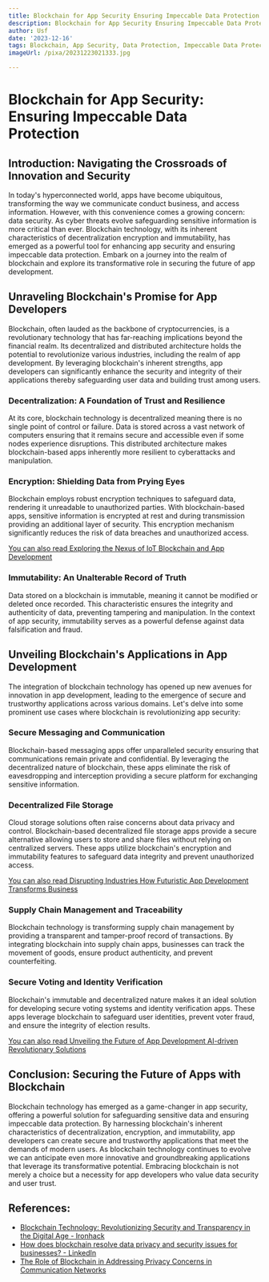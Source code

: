 ```yaml
---
title: Blockchain for App Security Ensuring Impeccable Data Protection
description: Blockchain for App Security Ensuring Impeccable Data Protection
author: Usf
date: '2023-12-16'
tags: Blockchain, App Security, Data Protection, Impeccable Data Protection
imageUrl: /pixa/20231223021333.jpg

---
```

# Blockchain for App Security: Ensuring Impeccable Data Protection

## Introduction: Navigating the Crossroads of Innovation and  Security

In today's hyperconnected world,  apps have become ubiquitous, transforming the way we communicate conduct business, and access information. However, with this convenience comes a growing concern: data security. As cyber threats evolve safeguarding  sensitive information is more critical  than ever. Blockchain technology,  with its inherent characteristics of decentralization encryption and immutability, has emerged as  a powerful tool for enhancing  app security and ensuring impeccable data  protection. Embark on a journey into the realm  of blockchain and explore its transformative role in securing  the future of app development.

## Unraveling Blockchain's Promise for App Developers

Blockchain, often lauded as the  backbone of cryptocurrencies, is a revolutionary technology that has far-reaching implications beyond the financial realm. Its decentralized and distributed architecture holds the potential  to revolutionize various industries, including the realm of app development. By leveraging blockchain's inherent strengths, app developers can significantly enhance the security and integrity of their applications thereby safeguarding user data  and building  trust among users.

### Decentralization: A  Foundation of Trust and Resilience

At its core, blockchain technology is decentralized meaning there is no single point of control  or failure. Data is  stored across a  vast network of computers ensuring that it remains secure and accessible even if  some  nodes experience disruptions. This  distributed architecture makes blockchain-based apps inherently more resilient to cyberattacks and manipulation.

### Encryption: Shielding Data from Prying Eyes

Blockchain employs robust encryption techniques to safeguard data, rendering it unreadable to  unauthorized parties. With blockchain-based apps, sensitive information is encrypted at rest and  during transmission providing an additional layer of  security. This encryption mechanism significantly reduces  the risk of data breaches and unauthorized access.

[You can also read  Exploring the Nexus of IoT Blockchain and App Development](Exploring%20the%20Nexus%20of%20IoT%2C%20Blockchain%2C%20and%20App%20Development)


### Immutability: An Unalterable Record of Truth

Data stored on a blockchain is  immutable, meaning it cannot be modified or deleted once recorded. This characteristic ensures the  integrity and authenticity of data, preventing tampering and manipulation. In the context of app security, immutability serves as  a powerful defense against data falsification and fraud.

## Unveiling Blockchain's Applications in App  Development

The integration of blockchain technology has opened up new avenues for innovation in app development, leading to the emergence of secure and trustworthy applications across various  domains. Let's delve into some prominent use cases where blockchain is revolutionizing app security:

### Secure Messaging and Communication

Blockchain-based messaging  apps offer unparalleled security ensuring that communications remain private and confidential. By leveraging the decentralized  nature of  blockchain, these apps eliminate the risk of eavesdropping and interception providing a secure platform for exchanging sensitive information.

### Decentralized File Storage

Cloud storage solutions often raise  concerns  about data privacy and  control. Blockchain-based decentralized file storage apps provide a secure alternative  allowing users to store and share files without  relying on centralized servers. These apps utilize blockchain's encryption and immutability  features to safeguard data  integrity and  prevent unauthorized access.

[You can also read Disrupting Industries How Futuristic App Development Transforms Business](Disrupting%20Industries%20How%20Futuristic%20App%20Development%20Transforms%20Business)


### Supply Chain Management and Traceability

Blockchain technology is transforming supply chain management by providing a transparent and tamper-proof record of transactions. By integrating blockchain into supply  chain apps, businesses can  track the movement of goods, ensure product authenticity, and prevent counterfeiting.

### Secure Voting and Identity Verification

Blockchain's immutable  and  decentralized  nature makes it an ideal solution for developing secure voting  systems and  identity verification apps. These apps leverage blockchain to safeguard user identities, prevent voter fraud, and ensure the integrity of election results.

[You can also read  Unveiling the  Future  of App Development AI-driven Revolutionary Solutions](Unveiling%20the%20Future%20of%20App%20Development%20AI-driven%20Revolutionary%20Solutions)


## Conclusion:  Securing  the  Future of Apps with  Blockchain

Blockchain technology  has emerged as a game-changer in app  security, offering a powerful solution for safeguarding  sensitive  data and  ensuring impeccable data protection. By harnessing blockchain's inherent characteristics of decentralization, encryption, and  immutability,  app  developers can create secure and trustworthy applications that meet the demands of modern users. As blockchain technology  continues to evolve we can anticipate even more innovative and groundbreaking applications that leverage its transformative potential. Embracing blockchain is  not  merely a choice but a necessity for app developers who value data security and user trust.

## References:
- [Blockchain Technology: Revolutionizing Security and Transparency in the Digital Age - Ironhack](https://www.ironhack.com/us/blog/blockchain-technology-revolutionizing-security-and-transparency-in-the-digital-ag)
- [How does blockchain resolve data privacy and security issues for businesses? - LinkedIn](https://www.linkedin.com/pulse/how-does-blockchain-resolve-data-privacy-security)
- [The Role of Blockchain in Addressing Privacy Concerns in Communication Networks](https://utilitiesone.com/the-role-of-blockchain-in-addressing-privacy-concerns-in-communication-networks)
